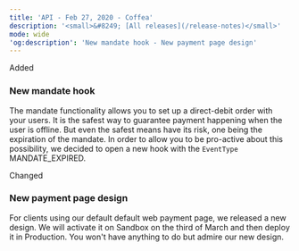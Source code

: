 ```yaml
---
title: 'API - Feb 27, 2020 - Coffea'  
description: '<small>&#8249; [All releases](/release-notes)</small>'  
mode: wide  
'og:description': 'New mandate hook - New payment page design'  
---
```

  
  <div class="pill pill-green">Added</div> 
  
### New mandate hook  

The mandate functionality allows you to set up a direct-debit order with your users. It is the safest way to guarantee payment happening when the user is offline. But even the safest means have its risk, one being the expiration of the mandate. In order to allow you to be pro-active about this possibility, we decided to open a new hook with the `EventType` MANDATE_EXPIRED.  
  <div class="pill pill-blue">Changed</div> 
  
### New payment page design  

For clients using our default default web payment page, we released a new design. We will activate it on Sandbox on the third of March and then deploy it in Production. You won't have anything to do but admire our new design.